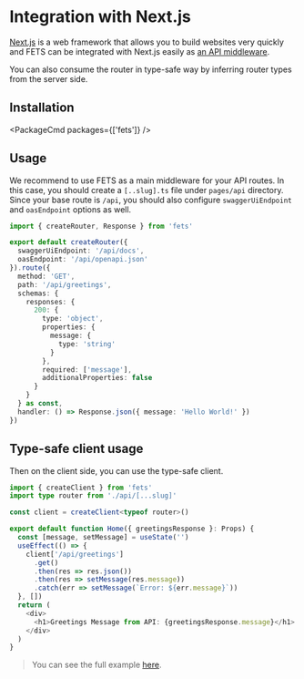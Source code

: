 
# Integration with Next.js

[Next.js](https://nextjs.org) is a web framework that allows you to build websites very quickly and
FETS can be integrated with Next.js easily as
[an API middleware](https://nextjs.org/docs/api-routes/api-middlewares).

You can also consume the router in type-safe way by inferring router types from the server side.

## Installation

<PackageCmd packages={['fets']} />

## Usage

We recommend to use FETS as a main middleware for your API routes. In this case, you should create a
`[..slug].ts` file under `pages/api` directory. Since your base route is `/api`, you should also
configure `swaggerUiEndpoint` and `oasEndpoint` options as well.

```ts filename=pages/api/[...slug].ts
import { createRouter, Response } from 'fets'

export default createRouter({
  swaggerUiEndpoint: '/api/docs',
  oasEndpoint: '/api/openapi.json'
}).route({
  method: 'GET',
  path: '/api/greetings',
  schemas: {
    responses: {
      200: {
        type: 'object',
        properties: {
          message: {
            type: 'string'
          }
        },
        required: ['message'],
        additionalProperties: false
      }
    }
  } as const,
  handler: () => Response.json({ message: 'Hello World!' })
})
```

## Type-safe client usage

Then on the client side, you can use the type-safe client.

```ts filename = pages/index.tsx
import { createClient } from 'fets'
import type router from './api/[...slug]'

const client = createClient<typeof router>()

export default function Home({ greetingsResponse }: Props) {
  const [message, setMessage] = useState('')
  useEffect(() => {
    client['/api/greetings']
      .get()
      .then(res => res.json())
      .then(res => setMessage(res.message))
      .catch(err => setMessage(`Error: ${err.message}`))
  }, [])
  return (
    <div>
      <h1>Greetings Message from API: {greetingsResponse.message}</h1>
    </div>
  )
}
```

> You can see the full example
> [here](https://github.com/ardatan/fets/tree/master/examples/nextjs-example).
